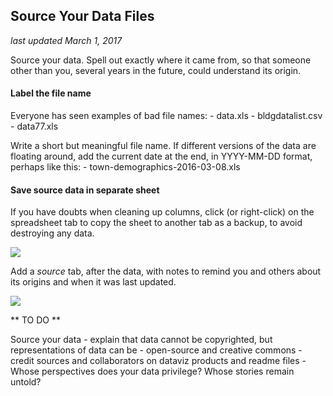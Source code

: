 ## Source Your Data Files {#source}
*last updated March 1, 2017*

Source your data. Spell out exactly where it came from, so that someone other than you, several years in the future, could understand its origin.

#### Label the file name {-}

Everyone has seen examples of bad file names:
  - data.xls
  - bldgdatalist.csv
  - data77.xls

Write a short but meaningful file name. If different versions of the data are floating around, add the current date at the end, in YYYY-MM-DD format, perhaps like this:
  - town-demographics-2016-03-08.xls

#### Save source data in separate sheet {-}

If you have doubts when cleaning up columns, click (or right-click) on the spreadsheet tab to copy the sheet to another tab as a backup, to avoid destroying any data.

![](images/03-find/SpreadsheetCopySheet640w.gif)

Add a *source* tab, after the data, with notes to remind you and others about its origins and when it was last updated.

![](images/03-find/SpreadsheetSourceTab.png)

** TO DO **

Source your data
     - explain that data cannot be copyrighted, but representations of data can be
     - open-source and creative commons
     - credit sources and collaborators on dataviz products and readme files
     - Whose perspectives does your data privilege? Whose stories remain untold?
